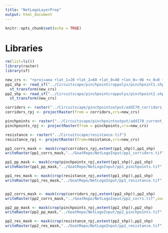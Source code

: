 ```yaml
---
title: "NetLogoLayerPrep"
output: html_document
---
```


```r
knitr::opts_chunk$set(echo = TRUE)
```

# Libraries
```r
rm(list=ls())
library(raster)
library(sf)

```

```r
new_crs <- "+proj=aea +lat_1=20 +lat_2=60 +lat_0=40 +lon_0=-96 +x_0=0 +y_0=0 +ellps=GRS80 +datum=NAD83 +units=m +no_defs"
pp1_shp <- read_sf("../Circuitscape/pinchpointcroppolys/pinchpoint1.shp") %>% 
  st_transform(new_crs)
pp2_shp <- read_sf("../Circuitscape/pinchpointcroppolys/pinchpoint2.shp") %>% 
  st_transform(new_crs)

corridors <- raster("../Circuitscape/pinchpointoutput/addI70_corridors_truncated_at_10k1.tif")
corridors_rpj <- projectRaster(from = corridors,crs=new_crs)

pinchpoints <- raster("../Circuitscape/pinchpointoutput/addI70_current_adjacentPairs_10k1.tif")
pinchpoints_rpj <- projectRaster(from = pinchpoints,crs=new_crs)

resistance <- raster("../Circuitscape/resistance.tif")
resistance_rpj <- projectRaster(from=resistance,crs=new_crs)
```


```r
pp1_corrs_mask <- mask(crop(corridors_rpj,extent(pp1_shp)),pp1_shp)
writeRaster(pp1_corrs_mask,"../GoatRepo/NetLogoInput/pp1_corridors.tif",overwrite=T)

pp1_pp_mask <- mask(crop(pinchpoints_rpj,extent(pp1_shp)),pp1_shp)
writeRaster(pp1_pp_mask,"../GoatRepo/NetLogoInput/pp1_pinchpoints.tif",overwrite=T)

pp1_res_mask <- mask(crop(resistance_rpj,extent(pp1_shp)),pp1_shp)
writeRaster(pp1_res_mask,"../GoatRepo/NetLogoInput/pp1_resistance.tif",overwrite=T)


pp2_corrs_mask <- mask(crop(corridors_rpj,extent(pp2_shp)),pp2_shp)
writeRaster(pp2_corrs_mask,"../GoatRepo/NetLogoInput/pp2_corrs.tif",overwrite=T)

pp2_pp_mask <- mask(crop(pinchpoints_rpj,extent(pp2_shp)),pp2_shp)
writeRaster(pp2_pp_mask,"../GoatRepo/NetLogoInput/pp2_pinchpoints.tif",overwrite=T)

pp2_res_mask <- mask(crop(resistance_rpj,extent(pp2_shp)),pp2_shp)
writeRaster(pp2_res_mask,"../GoatRepo/NetLogoInput/pp2_resistance.tif",overwrite=T)
```



